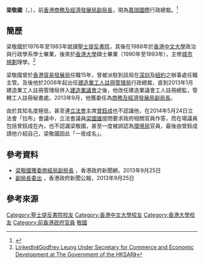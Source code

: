 {{Infobox_President
| name = 梁敬國
| native_name = Godfrey Leung
| original_name = 
| image_name     = 
| image_size     = 
| image_caption  = 
| office={{HKSAR}}第2任[[商務及經濟發展局|商務及經濟發展局]]副局長
| birth_date=1964年
| birth_place= 
| nationality=
| predecessor=[[蘇錦樑|蘇錦樑]]
| 1blankname=局長
| 1namedata=[[蘇錦樑|蘇錦樑]]
| term_start=2013年10月16日
| term_end=2017年6月30日
|successor=[[陳百里|陳百里]]}}

'''梁敬國'''（{{lang-en|Godfrey Leung}}，{{bd|1964年}}），前[[香港|香港]][[商務及經濟發展局|商務及經濟發展局]][[副局長|副局長]]，現為[[嘉瑞國際|嘉瑞國際]]行政總裁。<ref name="嘉瑞國際(00822.HK)委任梁敬國為行政總裁">{{Cite web |url=http://www.aastocks.com/tc/stocks/news/aafn-news/NOW.953597/3 |title=存档副本 |accessdate=2020-04-11 |archive-date=2020-04-11 |archive-url=https://web.archive.org/web/20200411142232/http://www.aastocks.com/tc/stocks/news/aafn-news/NOW.953597/3 |dead-url=no }}</ref>

==簡歷==
梁敬國於1976年至1983年就讀[[聖士提反書院|聖士提反書院]]，其後在1988年於[[香港中文大學|香港中文大學]]政治與行政學系學士畢業，後來於[[香港大學|香港大學]]碩士畢業（1990年至1993年），主修[[城市規劃|城市規劃]]理學。<ref name="Godfrey Leung Under Secretary for Commerce and Economic Development at The Government of the HKSAR">[https://www.linkedin.com/in/godfrey-leung-06a90514/ LinkedIn《Godfrey Leung Under Secretary for Commerce and Economic Development at The Government of the HKSAR》]</ref>

梁敬國曾於[[香港貿易發展局|香港貿易發展局]]任職15年，曾被派駐到該局在[[深圳|深圳]]及[[紐約|紐約]]之辦事處任職主管。及後他於2008年起出任[[建造業工人註冊管理局|建造業工人註冊管理局]]行政總裁，直到2013年1月建造業工人註冊管理局併入[[建造業議會|建造業議會]]之後，他改任建造業議會工人註冊總監，管轄工人註冊秘書處。2013年9月，他獲委任為[[商務及經濟發展局|商務及經濟發展局]][[副局長|副局長]]。

由於其知名度極低，甚至連[[香港立法會|立法會]]主席[[曾鈺成|曾鈺成]]也不認識他，在2014年5月24日立法會「拉布」會議中，立法會議員[[梁國雄|梁國雄]]提問要求政府相關官員作答，而在場議員包括曾鈺成在內，也不認識梁敬國，甚至一度被誤認為[[環境局|環境局]]官員，最後由曾鈺成請他介紹自己，梁敬國因此「一夜成名」。

==參考資料==
*[http://www.news.gov.hk/tc/categories/admin/html/2013/09/20130925_150120.shtml 梁敬國獲委商經局副局長] {{Wayback|url=http://www.news.gov.hk/tc/categories/admin/html/2013/09/20130925_150120.shtml |date=20131203003942 }}，香港政府新聞網，2013年9月25日
*[http://www.info.gov.hk/gia/general/201309/25/P201309250308.htm 副局長委出] {{Wayback|url=http://www.info.gov.hk/gia/general/201309/25/P201309250308.htm |date=20131203004400 }}，香港政府新聞公報，2013年9月25日

==參考來源==
{{reflist}}

{{start box}}
{{s-gov}}
{{s-before|[[蘇錦樑|蘇錦樑]]}}
{{s-title|[[商務及經濟發展局|香港商務及經濟發展局副局長]]|2013年10月16日－2017年6月30日}}
{{s-after|[[陳百里|陳百里]]}}
{{end box}}

[[Category:聖士提反書院校友|Category:聖士提反書院校友]]
[[Category:香港中文大學校友|Category:香港中文大學校友]]
[[Category:香港大學校友|Category:香港大學校友]]
[[Category:前香港政府官員|Category:前香港政府官員]]
[[Category:梁姓|敬國]]